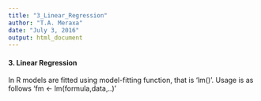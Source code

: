 ```yaml
---
title: "3_Linear_Regression"
author: "T.A. Meraxa"
date: "July 3, 2016"
output: html_document
---
```


#### 3. Linear Regression

In R models are fitted using model-fitting function, that is 'lm()'. Usage is as follows 
'fm <- lm(formula,data,..)'
